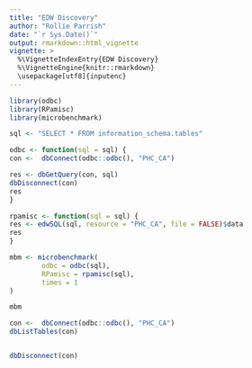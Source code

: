 ```yaml
---
title: "EDW Discovery"
author: "Rollie Parrish"
date: "`r Sys.Date()`"
output: rmarkdown::html_vignette
vignette: >
  %\VignetteIndexEntry{EDW Discovery}
  %\VignetteEngine{knitr::rmarkdown}
  \usepackage[utf8]{inputenc}
---
```


```r
library(odbc)
library(RPamisc)
library(microbenchmark)

sql <- "SELECT * FROM information_schema.tables"

```

```r

odbc <- function(sql = sql) {
con <-  dbConnect(odbc::odbc(), "PHC_CA")

res <- dbGetQuery(con, sql)
dbDisconnect(con)
res
}

rpamisc <- function(sql = sql) {
res <- edwSQL(sql, resource = "PHC_CA", file = FALSE)$data
res
}


```


```r


mbm <- microbenchmark(
        odbc = odbc(sql), 
        RPamisc = rpamisc(sql),
        times = 1
)

mbm 

```


```r
con <-  dbConnect(odbc::odbc(), "PHC_CA")
dbListTables(con)


dbDisconnect(con)

```

